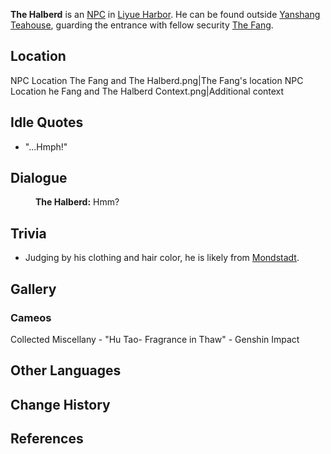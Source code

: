{{Character Infobox
|image            = NPC The Halberd.png
|region           = Liyue
|affiliation      = Yanshang Teahouse
|title            = Security, Yanshang Teahouse
|type             = NPC
|voiceEN          = 
}}
'''The Halberd''' is an [[NPC]] in [[Liyue Harbor]]. He can be found outside [[Yanshang Teahouse]], guarding the entrance with fellow security [[The Fang]].

==Location==
<gallery hideaddbutton="true" captionalign="center">
NPC Location The Fang and The Halberd.png|The Fang's location
NPC Location he Fang and The Halberd Context.png|Additional context
</gallery>
<!-- 
==Profile==
detailed story/lore information goes here
''(To be added.)''

===Personality===
''(To be added.)''

===Appearance===
''(To be added.)''
-->
==Idle Quotes==
* {{A|VO The Halberd 01.ogg}} "...Hmph!"

==Dialogue==
{{Dialogue start}}
:'''The Halberd:''' Hmm?
{{Dialogue end}}

==Trivia==
* Judging by his clothing and hair color, he is likely from [[Mondstadt]].

==Gallery==
===Cameos===
<gallery hideaddbutton="true" captionalign="center">
Collected Miscellany - "Hu Tao- Fragrance in Thaw" - Genshin Impact
</gallery>

==Other Languages==
{{Other Languages
|en      = The Halberd
|zhs     = 戟
|zhs_rm  = Jǐ
|zht     = 戟
|zht_rm  = Jǐ
|zh_tl   = 
|ja      = 戟
|ja_rm   = Geki{{Assumed}}
|ja_tl   = 
|ko      = 극
|ko_rm   = Geuk
|es      = Ji la alabarda
|es_tl   = Ji the Halberd
|fr      = Ji
|fr_tl   = Ji
|ru      = Алебарда Цзи
|ru_tl   = Ji the Halberd
|th      = The Halberd
|vi      = Ji
|vi_tl   = Ji
|de      = Ji die Hellebarde
|de_tl   = Ji the Halberd
|id      = Ji "The Halberd"
|id_tl   = Ji "The Halberd"
|pt      = Ji
|pt_tl   = Ji
}}

==Change History==
{{Change History|1.0}}

==References==
{{Reflist}}